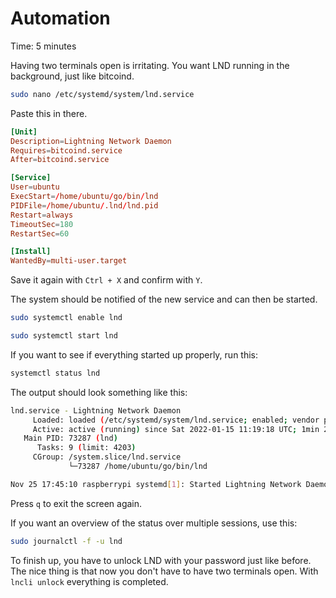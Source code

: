 
# Automation

<Callout emoji="&#x2139;">
        Time: 5 minutes
</Callout>

Having two terminals open is irritating. You want LND running in the background, just like bitcoind.

```bash
sudo nano /etc/systemd/system/lnd.service
```

Paste this in there.

```toml
[Unit]
Description=Lightning Network Daemon
Requires=bitcoind.service
After=bitcoind.service

[Service]
User=ubuntu
ExecStart=/home/ubuntu/go/bin/lnd
PIDFile=/home/ubuntu/.lnd/lnd.pid
Restart=always
TimeoutSec=180
RestartSec=60

[Install]
WantedBy=multi-user.target
```

Save it again with `Ctrl + X` and confirm with `Y`.

The system should be notified of the new service and can then be started.

```bash
sudo systemctl enable lnd
```

```bash
sudo systemctl start lnd
```

If you want to see if everything started up properly, run this:

```bash
systemctl status lnd
```

The output should look something like this:

```bash
lnd.service - Lightning Network Daemon
     Loaded: loaded (/etc/systemd/system/lnd.service; enabled; vendor preset: enabled)
     Active: active (running) since Sat 2022-01-15 11:19:18 UTC; 1min 24s ago
   Main PID: 73287 (lnd)
      Tasks: 9 (limit: 4203)
     CGroup: /system.slice/lnd.service
             └─73287 /home/ubuntu/go/bin/lnd

Nov 25 17:45:10 raspberrypi systemd[1]: Started Lightning Network Daemon.
```

Press `q` to exit the screen again.

If you want an overview of the status over multiple sessions, use this:

```bash
sudo journalctl -f -u lnd
```

To finish up, you have to unlock LND with your password just like before. The nice thing is that now you don't have to have two terminals open. With `lncli unlock` everything is completed.

